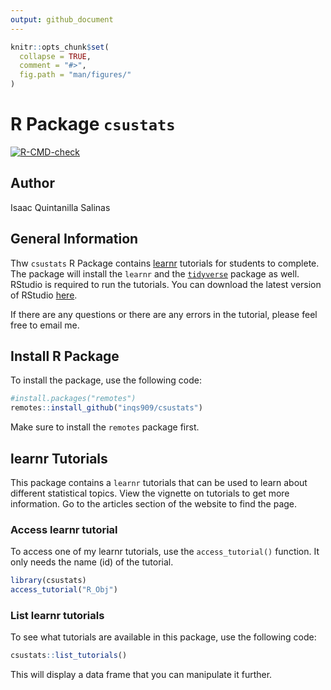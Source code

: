 ```yaml
---
output: github_document
---
```


<!-- README.md is generated from README.Rmd. Please edit that file -->

```r
knitr::opts_chunk$set(
  collapse = TRUE,
  comment = "#>",
  fig.path = "man/figures/"
)
```

# R Package `csustats`

<!-- badges: start -->

[![R-CMD-check](https://github.com/inqs909/csustats/actions/workflows/R-CMD-check.yaml/badge.svg)](https://github.com/inqs909/csustats/actions/workflows/R-CMD-check.yaml)

<!-- badges: end -->

## Author

Isaac Quintanilla Salinas

## General Information

Thw `csustats` R Package contains [learnr](https://rstudio.github.io/learnr/) tutorials for students to complete. The package will install the `learnr` and the [`tidyverse`](https://www.tidyverse.org/) package as well. RStudio is required to run the tutorials. You can download the latest version of RStudio [here](https://posit.co/download/rstudio-desktop/).

If there are any questions or there are any errors in the tutorial, please feel free to email me.

## Install R Package

To install the package, use the following code:

```r
#install.packages("remotes")
remotes::install_github("inqs909/csustats")
```

Make sure to install the `remotes` package first.

## learnr Tutorials

This package contains a `learnr` tutorials that can be used to learn about different statistical topics. View the vignette on tutorials to get more information. Go to the articles section of the website to find the page.

### Access learnr tutorial

To access one of my learnr tutorials, use the `access_tutorial()` function. It only needs the name (id) of the tutorial.

```r
library(csustats)
access_tutorial("R_Obj")
```

### List learnr tutorials

To see what tutorials are available in this package, use the following code:

```r

csustats::list_tutorials()
```

This will display a data frame that you can manipulate it further.
